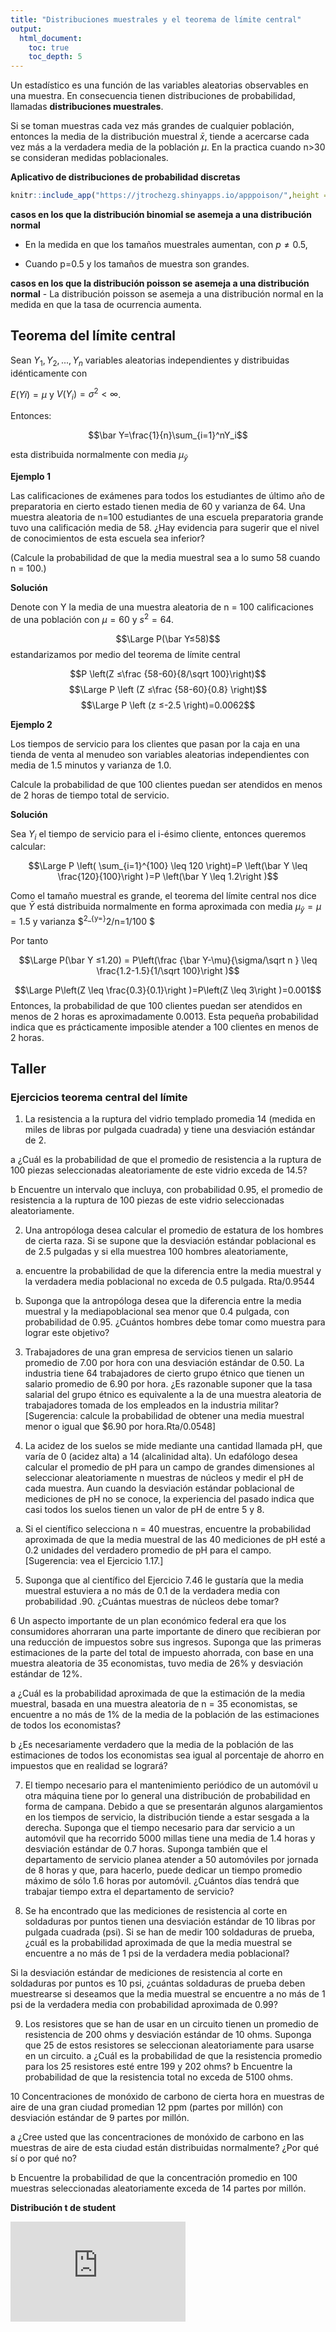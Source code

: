 ```yaml
---
title: "Distribuciones muestrales y el teorema de límite central"
output:
  html_document:
    toc: true
    toc_depth: 5
---
```


Un estadístico es una función de las variables aleatorias observables en una muestra. En consecuencia tienen distribuciones de probabilidad, llamadas **distribuciones muestrales**. 




Si se toman muestras cada vez más grandes de cualquier población, entonces la media de la distribución muestral $\bar x$, tiende a acercarse cada vez más a la verdadera media de la población $\mu$. En la practica cuando n>30 se consideran medidas poblacionales.


**Aplicativo de distribuciones de probabilidad discretas**

```r

knitr::include_app("https://jtrochezg.shinyapps.io/apppoison/",height = "1000px")

```

**casos en los que la distribución binomial se asemeja a una distribución normal** 

- En la medida en que los tamaños muestrales aumentan, con $p\neq 0.5$, 

- Cuando p=0.5 y los tamaños de muestra son grandes.



**casos en los que la distribución poisson se asemeja a una distribución normal** 
- La distribución poisson se asemeja a una distribución normal en la medida en que la tasa de ocurrencia aumenta.




## Teorema del límite central

Sean $Y_1, Y_2, . . . , Y_n$ variables aleatorias independientes y distribuidas idénticamente con 


$E(Yi)=\mu$ y $V(Y_i)=\sigma^2 <\infty$. 


Entonces:

$$\bar Y=\frac{1}{n}\sum_{i=1}^nY_i$$

esta distribuida normalmente con media $\mu_{\bar y }$ 

**Ejemplo 1**

Las calificaciones de exámenes para todos los estudiantes de último año de preparatoria en cierto estado tienen media de 60 y varianza de 64. Una muestra aleatoria de n=100 estudiantes de una escuela preparatoria grande tuvo una calificación media de 58. ¿Hay evidencia para sugerir que el nivel de conocimientos de esta escuela sea inferior? 

(Calcule la probabilidad de que la media muestral sea a lo sumo 58 cuando n = 100.)

**Solución **

Denote con Y la media de una muestra aleatoria de n = 100 calificaciones de una población con $\mu = 60$ y $s^2 = 64$. 

$$\Large P(\bar Y≤58)$$
estandarizamos por medio del teorema de límite central


$$P \left(Z ≤\frac {58-60}{8/\sqrt 100}\right)$$
$$\Large P \left (Z ≤\frac {58-60}{0.8} \right)$$
$$\Large P \left (z ≤-2.5 \right)=0.0062$$

**Ejemplo 2**

Los tiempos de servicio para los clientes que pasan por la caja en una tienda de venta al menudeo son variables aleatorias independientes con media de 1.5 minutos y varianza de 1.0.

Calcule la probabilidad de que 100 clientes puedan ser atendidos en menos de 2 horas de tiempo total de servicio.


**Solución**

Sea $Y_i$ el tiempo de servicio para el i-ésimo cliente, entonces queremos calcular:


$$\Large P \left( \sum_{i=1}^{100}  \leq 120 \right)=P \left(\bar Y \leq \frac{120}{100}\right )=P \left(\bar Y \leq 1.2\right )$$


Como el tamaño muestral es grande, el teorema del límite central nos dice que $\bar Y$ está distribuida
normalmente en forma aproximada con media $\mu_{\bar y }=\mu=1.5$ y varianza $\sigma^2_{\bar y=}\sigma^2/n=1/100 $


Por tanto

$$\Large P(\bar Y ≤1.20) = P\left(\frac {\bar Y-\mu}{\sigma/\sqrt n } \leq \frac{1.2-1.5}{1/\sqrt 100}\right )$$

$$\Large P\left(Z \leq \frac{0.3}{0.1}\right )=P\left(Z \leq 3\right )=0.001$$
Entonces, la probabilidad de que 100 clientes puedan ser atendidos en menos de 2 horas es aproximadamente 0.0013. Esta pequeña probabilidad indica que es prácticamente imposible atender a 100 clientes en menos de 2 horas.

## Taller

### Ejercicios teorema central del límite

1. La resistencia a la ruptura del vidrio templado promedia 14 (medida en miles de libras por pulgada cuadrada) y tiene una desviación estándar de 2.

a ¿Cuál es la probabilidad de que el promedio de resistencia a la ruptura de 100 piezas seleccionadas aleatoriamente de este vidrio exceda de 14.5?

b Encuentre un intervalo que incluya, con probabilidad 0.95, el promedio de resistencia a la ruptura de 100 piezas de este vidrio seleccionadas aleatoriamente.

2. Una antropóloga desea calcular el promedio de estatura de los hombres de cierta raza. Si se supone que la desviación estándar poblacional es de 2.5 pulgadas y si ella muestrea 100 hombres aleatoriamente, 

a) encuentre la probabilidad de que la diferencia entre la media muestral y la verdadera media poblacional no exceda de 0.5 pulgada. Rta/0.9544

b) Suponga que la antropóloga desea que la diferencia entre la media muestral y la mediapoblacional sea menor que 0.4 pulgada, con probabilidad de 0.95. ¿Cuántos hombres debe tomar como muestra para lograr este objetivo?

3. Trabajadores de una gran empresa de servicios tienen un salario promedio de $7.00%$ por hora con una desviación estándar de $0.50$. La industria tiene 64 trabajadores de cierto grupo étnico que tienen un salario promedio de $6.90$ por hora. ¿Es razonable suponer que la tasa salarial del grupo étnico es equivalente a la de una muestra aleatoria de trabajadores tomada de los empleados en la industria militar?
[Sugerencia: calcule la probabilidad de obtener una media muestral menor o igual que $6.90 por hora.Rta/0.0548]

4. La acidez de los suelos se mide mediante una cantidad llamada pH, que varía de 0 (acidez alta) a 14 (alcalinidad alta). Un edafólogo desea calcular el promedio de pH para un campo de grandes dimensiones al seleccionar aleatoriamente n muestras de núcleos y medir el pH de cada muestra. Aun cuando la desviación estándar poblacional de mediciones de pH no se conoce, la experiencia del pasado indica que casi todos los suelos tienen un valor de pH de entre 5 y 8. 

a. Si el científico selecciona n = 40 muestras, encuentre la probabilidad aproximada de que la media muestral de las 40 mediciones de pH esté a 0.2 unidades del verdadero promedio de pH para el campo. [Sugerencia: vea el Ejercicio 1.17.]


5. Suponga que al científico del Ejercicio 7.46 le gustaría que la media muestral estuviera a no más de 0.1 de la verdadera media con probabilidad .90. ¿Cuántas muestras de núcleos debe tomar?

6 Un aspecto importante de un plan económico federal era que los consumidores ahorraran una parte importante de dinero que recibieran por una reducción de impuestos sobre sus ingresos. Suponga que las primeras estimaciones de la parte del total de impuesto ahorrada, con base en una muestra aleatoria de 35 economistas, tuvo media de 26% y desviación estándar de 12%. 

a ¿Cuál es la probabilidad aproximada de que la estimación de la media muestral, basada en una muestra aleatoria de n = 35 economistas, se encuentre a no más de 1% de la media de la población de las estimaciones de todos los economistas?
 
b ¿Es necesariamente verdadero que la media de la población de las estimaciones de todos los economistas sea igual al porcentaje de ahorro en impuestos que en realidad se logrará?

7. El tiempo necesario para el mantenimiento periódico de un automóvil u otra máquina tiene por lo general una distribución de probabilidad en forma de campana. Debido a que se presentarán algunos alargamientos en los tiempos de servicio, la distribución tiende a estar sesgada a la derecha. Suponga que el tiempo necesario para dar servicio a un automóvil que ha recorrido 5000 millas tiene una media de 1.4 horas y desviación estándar de 0.7 horas. Suponga también que el departamento de servicio planea atender a 50 automóviles por jornada de 8 horas y que, para hacerlo, puede dedicar un tiempo promedio
máximo de sólo 1.6 horas por automóvil. ¿Cuántos días tendrá que trabajar tiempo extra el departamento de servicio?

8. Se ha encontrado que las mediciones de resistencia al corte en soldaduras por puntos tienen una desviación estándar de 10 libras por pulgada cuadrada (psi). Si se han de medir 100 soldaduras de prueba, ¿cuál es la probabilidad aproximada de que la media muestral se encuentre a no más de 1 psi de la verdadera media poblacional?

Si la desviación estándar de mediciones de resistencia al corte en soldaduras
por puntos es 10 psi, ¿cuántas soldaduras de prueba deben muestrearse si deseamos que la media muestral se encuentre a no más de 1 psi de la verdadera media con probabilidad aproximada de 0.99?

9. Los resistores que se han de usar en un circuito tienen un promedio de resistencia de 200 ohms y desviación estándar de 10 ohms. Suponga que 25 de estos resistores se seleccionan aleatoriamente para usarse en un circuito.
a ¿Cuál es la probabilidad de que la resistencia promedio para los 25 resistores esté entre 199 y 202 ohms?
b Encuentre la probabilidad de que la resistencia total no exceda de 5100 ohms.

10 Concentraciones de monóxido de carbono de cierta hora en muestras de aire de una gran ciudad promedian 12 ppm (partes por millón) con desviación estándar de 9 partes por millón.

a ¿Cree usted que las concentraciones de monóxido de carbono en las muestras de aire de esta ciudad están distribuidas normalmente? ¿Por qué sí o por qué no?

b Encuentre la probabilidad de que la concentración promedio en 100 muestras seleccionadas aleatoriamente exceda de 14 partes por millón.





**Distribución t de student**

<iframe width="280" height="160" src="https://www.youtube.com/embed/wGSutshZDiA?list=RDCMUCMLQ_dQirjjwPjR8skwX3gA" title="YouTube video player" frameborder="0" allow="accelerometer; autoplay; clipboard-write; encrypted-media; gyroscope; picture-in-picture" allowfullscreen></iframe>
